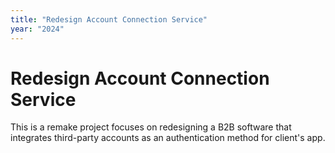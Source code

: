 ```yaml
---
title: "Redesign Account Connection Service"
year: "2024"
---
```


# Redesign Account Connection Service

This is a remake project focuses on redesigning a B2B software that integrates third-party accounts as an authentication method for client's app.